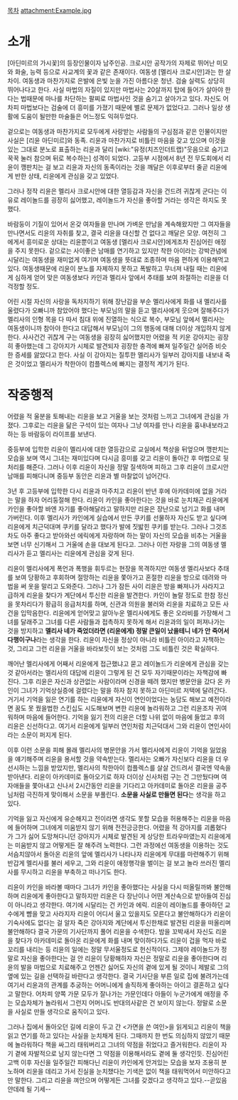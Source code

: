 [[목차]]
attachment:Example.jpg
= 소개 =
[아딘미르의 가시꽃]의 등장인물이자 남주인공. 크로시안 공작가의 자제로 뛰어난 미모와 화술, 능력 등으로 사교계의 꽃과 같은 존재이다. 여동생 [멜리사 크로시안]과는 한 살 차이. 여동생과 마찬가지로 은발에 은빛 눈을 가진 아름다운 청년. 검술 실력도 상당히 뛰어나다고 한다. 사실 마법의 자질이 있지만 마법사는 20살까지 탑에 들어가 살아야 한다는 법때문에 마나를 차단하는 팔찌로 마법사인 것을 숨기고 살아가고 있다. 자신도 어차피 마법보다는 검술에 더 흥미를 가졌기 때문에 별로 문제가 없었다고. 그러나 일상 생활에 도움이 될만한 마술들은 어느정도 익혀두었다.

겉으로는 여동생과 마찬가지로 모두에게 사랑받는 사람들의 구심점과 같은 인물이지만 사실은 [리윤 아딘미르]와 동족. 리윤과 마찬가지로 비틀린 마음을 갖고 있으며 이것을 있는 그대로 분노로 표출하는 리윤과 달리 [wiki:"유정(치즈인더트랩)"웃음으로 숨기고 꾹꾹 눌러 참으며 뒤로 복수하는] 성격이 되었다. 고등부 시점에서 8년 전 무도회에서 리윤이 깽판치는 걸 보고 리윤과 자신의 동족이라는 것을 깨달은 이후로부터 줄곧 리윤에게 반한 상태, 리윤에게 관심을 갖고 있었다.

그러나 정작 리윤은 멜리사 크로시안에 대한 열등감과 자신을 건드려 귀찮게 군다는 이유로 레이놀드를 굉장히 싫어했고, 레이놀드가 자신을 좋아할 거라는 생각은 하지도 못했다.

바람둥이 기질이 있어서 온갖 여자들을 만나며 가벼운 만남을 계속해왔지만 그 여자들을 만나면서도 리윤의 자취를 찾고, 결국 리윤을 대신할 건 없다고 깨달은 모양. 여전히 그에게서 흥미로운 상대는 리윤뿐이고 여동생 [멜리사 크로시안]에게조차 진심어린 애정을 주지 못한다. 겉으로는 사이좋은 남매를 연기하고 있지만 착한 아이라는 강박관념에 시달리는 여동생을 재미없게 여기며 여동생을 뜻대로 조종하며 마음 편하게 이용해먹고 있다. 여동생때문에 리윤이 분노를 자제하지 못하고 폭발하고 무너져 내릴 때는 리윤에게 심하게 얻어 맞은 여동생보다 카인과 멜리사 앞에서 추태를 보여 좌절하는 리윤을 더 걱정할 정도.

어린 시절 자신의 사랑을 독차지하기 위해 장난감을 부순 멜리사에게 화를 내 멜리사를 울렸다가 오빠니까 참았어야 했다는 부모님의 말을 듣고 멜리사에게 웃으며 잘해주다가 멜리사의 인형 목을 다 따서 침대 위에 진열하는 식으로 복수, 부모님 앞에서 멜리사는 여동생이니까 참아야 한다고 대답해서 부모님이 그의 행동에 대해 더이상 개입하지 않게 한다. 사사건건 귀찮게 구는 여동생을 굉장히 싫어했지만 어렸을 적 키운 강아지는 굉장히 좋아했는데 그 강아지가 시체로 발견되자 굉장한 충격에 빠져 일주일간 실어증 비슷한 증세를 앓았다고 한다. 사실 이 강아지는 질투한 멜리사가 일부러 강아지를 내보내 죽은 것이었고 멜리사가 착한아이 컴플렉스에 빠지는 결정적 계기가 된다.

= 작중행적 =

어렸을 적 울분을 토해내는 리윤을 보고 거울을 보는 것처럼 느끼고 그녀에게 관심을 가졌다. 그후로는 리윤을 닮은 구석이 있는 여자나 그냥 여자를 만나 리윤을 흉내내보라고 하는 등 바람둥이 라이프를 보낸다.

중등부에 입학한 리윤이 멜리사에 대한 열등감으로 교실에서 책상을 뒤엎으며 깽판치는 모습을 보며 역시 그녀는 재미있다며 다시금 흥미를 갖고 리윤이 돌아간 후 마법으로 뒷처리를 해준다. 그러나 이후 리윤이 자신을 정말 질색하며 피하고 그후 리윤이 크로시안 남매를 피해다니며 중등부 동안은 리윤과 별 마찰없이 넘어간다.

3년 후 고등부에 입학한 다시 리윤과 마주치고 리윤이 반년 후에 아카데미에 없을 거라는 말을 하자 어리둥절해 한다. 리윤이 카인을 좋아한다는 것을 바로 눈치채곤 리윤에게 카인을 좋아할 바엔 자기를 좋아해달라고 말하지만 리윤은 장난으로 넘기고 화를 내며 가버린다. 이후 멜리사가 카인에게 실습에서 만든 쿠키를 선물하자 자신도 받고 싶다며 리윤에게 치근덕대며 쿠키를 달라고 했다가 발에 짓밟힌 쿠키를 받는다. 그러나 그것조차도 아주 좋다고 받아와선 에릭에게 자랑하며 하는 말이 자신의 모습을 비추는 거울을 보면 너무 신기해서 그 거울에 손을 대보게 된다고. 그러나 이런 자랑을 그의 여동생 멜리사가 듣고 멜리사는 리윤에게 관심을 갖게 된다.

리윤이 멜리사에게 폭언과 폭행을 휘두르는 현장을 목격하지만 여동생 멜리사보다 추태를 보여 당황하고 후회하며 절망하는 리윤을 쫓아가고 혼절한 리윤을 방으로 데려와 마법을 써 옷을 말리고 도와준다. 그러나 그가 잠든 사이 리윤은 방을 빠져나가 사라지고 급하게 리윤을 찾다가 계단에서 투신한 리윤을 발견한다. 카인이 놀랄 정도로 한참 정신을 못차리다가 황급히 응급처치를 하며, 신관과 의원을 불러와 리윤을 치료하고 모든 사건을 입막음한다. 리윤에게 얻어맞고 앓아누운 멜리사에게도 좋은 오라비를 가장해서 그녀를 달래주고 그녀를 다른 사람들과 접촉하지 못하게 해서 리윤과의 일이 퍼져나가는 것을 방지하고 '''멜리사 네가 죽었더라면 (리윤에게) 정말 큰일이 났을테니 네가 안 죽어서 다행이구나'''라는 생각을 한다. 리윤이 자신을 정상이 아니라 비틀린 아이라고 자책하는 것, 그리고 그런 리윤을 거울을 바라보듯이 보는 것처럼 그도 비틀린 것은 확실하다.

깨어난 멜리사에게 어째서 리윤에게 접근했냐고 묻고 레이놀드가 리윤에게 관심을 갖는 것 같아서라는 멜리사의 대답에 리윤이 그렇게 된 건 모두 자기때문이라는 자책감에 빠진다. 그후 리윤은 자신과 상관없는 사람이라며 신경을 떼려 했지만 병문안을 갔다 온 카인이 그녀가 기억상실증에 걸렸다는 말을 하자 참지 못하고 아딘미르 저택에 달려간다. 거기서 기억을 잃은 연기를 하는 리윤에게 자신이 연인이었다는 농담도 해보고 예전이라면 꿈도 못 꿨을법한 스킨십도 시도해보며 변한 리윤에 놀라워하고 그런 리윤조차 귀여워하며 마음에 들어한다. 기억을 잃기 전의 리윤은 더할 나위 없이 마음에 들었고 후의 리윤은 신선하다고. 여기서 리윤에게 일부러 연인처럼 치근덕대서 그와 리윤이 연인사이라는 소문이 퍼지게 된다.

이후 이런 소문을 피해 몰래 멜리사의 병문안을 가서 멜리사에게 리윤이 기억을 잃었음을 얘기해주며 리윤을 용서할 것을 약속받는다. 멜리사는 오빠가 자신보다 리윤을 더 우선시하는 느낌을 받았지만, 멜리사의 착한아이 컴플렉스를 살살 건드려서 결국엔 약속을 받아낸다. 리윤이 아카데미로 돌아오기로 하자 더이상 신사처럼 구는 건 그만뒀다며 여자애들을 쫓아내고 신나서 2시간동안 리윤을 기다리고 아카데미로 돌아온 리윤을 공주님처럼 극진하게 맞이해서 소문을 부풀린다. '''소문을 사실로 만들면 된다'''는 생각을 하고 있다.

기억을 잃고 자신에게 유순해지고 전이라면 생각도 못할 모습을 허용해주는 리윤을 마음에 들어하며 그녀에게 미움받지 않기 위해 전전긍긍한다. 어렸을 적 강아지를 괴롭혔다가 그가 싫어 도망쳐다니던 강아지가 시체로 발견된 게 상당한 트라우마였는지 리윤에게는 미움받지 않고 어떻게든 잘 해주려 노력한다. 그런 과정에선 여동생을 이용하는 것도 서슴치않아서 돌아온 리윤의 앞에 멜리사가 나타나자 리윤에게 무대를 마련해주기 위해 반갑게 멜리사를 불러 세우고, 그와 리윤이 애정행각을 벌이는 걸 보고 놀라 쓰러진 멜리사를 무시하고 리윤을 부축하고 떠나기도 한다.

리윤이 카인을 바라볼 때마다 그녀가 카인을 좋아했다는 사실을 다시 떠올릴까봐 불안해하며 리윤에게 좋아한다고 말하지만 리윤은 다 장난이나 어떤 계산속으로 받아들여 진심이 아니라고 생각한다. 여기에 시달리는 건 카인과 에릭. 리윤이 레이놀드를 좋아하던 교수에게 뺨을 맞고 사라지자 리윤이 어디서 울고 있을지도 모른다고 불안해하다가 리윤이 기숙사에도 없다는 걸 알자 죽은 강아지와 계단에서 투신한채로 발견된 리윤을 떠올리며 불안해하다 결국 가문의 기사단까지 풀어 리윤을 수색한다. 밤을 꼬박새서 자신도 리윤을 찾다가 아카데미로 돌아온 리윤에게 화를 내며 맞이하다가도 리윤이 겁을 먹자 바로 꼬리를 내리는 등 리윤의 일에는 정말 무서울정도로 헌신적이다. 그제야 레이놀드가 정말로 자신을 좋아한다는 걸 안 리윤이 당황해하자 자신은 정말로 리윤을 좋아한다며 리윤의 발을 마법으로 치료해주고 언젠간 싫어도 자신의 곁에 있게 될 것이니 제발로 그의 옆에 있는 길을 선택하길 바란다고 생각한다. 결국 기사단을 부른 일로 집에 불려가는데 여기서 리윤과의 관계를 추궁하는 어머니에게 솔직하게 좋아하는 아이고 결혼하고 싶다고 말한다. 어차피 양쪽 가문 모두가 잘나가는 가문인데다 아들이 누군가에게 애정을 주는 모습자체가 놀라워서 그런지 어머니도 반대의사같은 건 보이지 않는다. 정말로 소문을 사실로 만들 생각으로 움직이고 있다.

그러나 집에서 돌아오던 길에 리윤이 두고 간 <가면을 쓴 여인>을 읽게되고 리윤이 책을 읽고 연기를 하고 있다는 사실을 눈치채게 된다. 그때까지 한 번도 의심하지 않았기 때문에 놀라워하다 책을 싸그리 태워버리고 그녀의 약점을 쥐었다고 즐거워한다. 리윤이 자기 곁에 자발적으로 남지 않는다면 그 약점을 이용해서라도 곁에 둘 생각인듯. 진심어린 고백 이후 자신을 일주일간 피해다닌 리윤이 카인에게 안겨있는 모습을 보자 조용히 분노하며 리윤을 데리고 가서 진실을 눈치챘다는 기색은 없이 책을 태워먹어서 미안하다고만 말한다. 그리고 리윤을 껴안으며 어떻게든 그녀를 갖겠다고 생각하고 있다.--곧있음 얀데레 될 기세--

